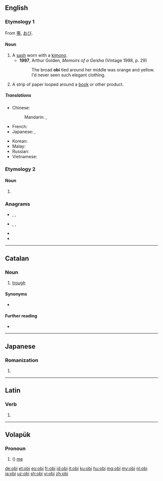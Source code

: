 ==English==
{{wikipedia|Obi (sash)}}
{{wikipedia|Obi (publishing)}}
===Etymology 1===
From {{etyl|ja|en}} [[帯]], [[おび]].

====Noun====
{{en-noun|obi}}

# A [[sash]] worn with a [[kimono]].
#* '''1997''', Arthur Golden, ''Memoirs of a Geisha'' (Vintage 1998, p. 29)
#*: The broad '''obi''' tied around her middle was orange and yellow. I'd never seen such elegant clothing.
# A strip of paper looped around a [[book]] or other product.

=====Translations=====
{{trans-top|a kimono sash}}
* Chinese:
*: Mandarin: {{t|cmn|寬腰帶|sc=Hani}}, {{t|cmn|宽腰带|tr=kuān yāodài|sc=Hani}} {{qualifier|no exact term exists}}
* French: {{t+|fr|obi|m}}
* Japanese: {{t+|ja|帯|tr=おび, obi}}, {{t|ja|おび|tr=obi}}
{{trans-mid}}
* Korean: {{t|ko|오비|sc=Hang}}
* Malay: {{t|ms|obi}}
* Russian: {{t+|ru|о́би|m}}
* Vietnamese: {{t|vi|dải lưng thêu}}
{{trans-bottom}}

===Etymology 2===

====Noun====
{{en-noun|~}}

# {{alt form|obeah|lang=en}}

===Anagrams===
* {{l|en|bio}}, {{l|en|Bio}}, {{l|en|bio.}}
* {{l|en|boi}}, {{l|en|Boi}}, {{l|en|BOI}}
* {{l|en|Ibo}}
* {{l|en|IOB}}

----

==Catalan==

===Noun===
{{ca-noun|m}}

# [[trough]] {{gloss|container for feeding or watering animals}}

====Synonyms====
* {{l|ca|cóm}}

====Further reading====
* {{R:IEC2}}

----

==Japanese==

===Romanization===
{{ja-romaji}}

# {{ja-romanization of|おび}}

----

==Latin==

===Verb===
{{la-verb-form|obī}}

# {{inflection of|obeō||2|s|actv|impr|lang=la}}

----

==Volapük==

===Pronoun===
{{head|vo|pronoun form}}

# ({{inflection of|ob||acc|s|lang=vo}}) [[me]]

[[de:obi]]
[[et:obi]]
[[eo:obi]]
[[fr:obi]]
[[id:obi]]
[[it:obi]]
[[ku:obi]]
[[hu:obi]]
[[mg:obi]]
[[my:obi]]
[[nl:obi]]
[[ja:obi]]
[[uz:obi]]
[[sh:obi]]
[[vi:obi]]
[[zh:obi]]